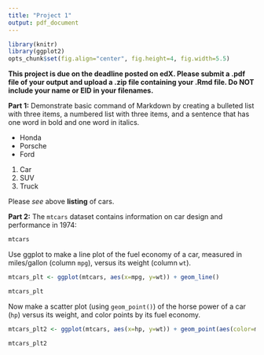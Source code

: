```yaml
---
title: "Project 1"
output: pdf_document
---
```


```r
library(knitr)
library(ggplot2)
opts_chunk$set(fig.align="center", fig.height=4, fig.width=5.5)
```

**This project is due on the deadline posted on edX. Please submit a .pdf file of your output and upload a .zip file containing your .Rmd file. Do NOT include your name or EID in your filenames.**


**Part 1:** Demonstrate basic command of Markdown by creating a bulleted list with three items, a numbered list with three items, and a sentence that has one word in bold and one word in italics.

  - Honda
  - Porsche 
  - Ford
  
  1. Car
  2. SUV
  3. Truck
  
  
  Please *see* above **listing** of cars.

**Part 2:** The `mtcars` dataset contains information on car design and performance in 1974:

```r
mtcars
```

Use ggplot to make a line plot of the fuel economy of a car, measured in miles/gallon (column `mpg`), versus its weight (column `wt`).

```r

mtcars_plt <- ggplot(mtcars, aes(x=mpg, y=wt)) + geom_line()

mtcars_plt

```

Now make a scatter plot (using `geom_point()`) of the horse power of a car (`hp`) versus its weight, and color points by its fuel economy.

```r

mtcars_plt2 <- ggplot(mtcars, aes(x=hp, y=wt)) + geom_point(aes(color=mpg)) 

mtcars_plt2

```
